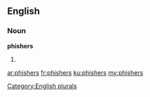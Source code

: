 ==English==

===Noun===
'''phishers'''

# {{plural of|[[phisher]]}}

[[Category:English plurals]]

[[ar:phishers]]
[[fr:phishers]]
[[ku:phishers]]
[[my:phishers]]